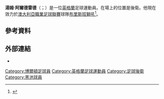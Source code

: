 {{noteTA
|G1=Football
|G2=FAcup
|1=zh-hans:奥尔德雷德; zh-hk:艾祖特; zh-tw:阿爾德雷德;
}}

'''湯姆·阿爾德雷德'''（{{lang-en|Tom Aldred}}；{{bd|1990年|9月11日}}）是一位[[英格蘭|英格蘭]]足球運動員。在場上的位置是後衛。他現在效力於[[澳大利亞職業足球聯賽|澳大利亞職業足球聯賽]]球隊[[布里斯班獅吼足球俱樂部|布里斯班獅吼]]<ref>{{cite news|url=http://www.bbc.co.uk/sport/0/football/31104184|title=Transfer Deadling Day: Tom Aldred completes Blackpool move|publisher=BBC Sport|date=2 February 2015|accessdate=31 May 2015|archive-date=2015-08-25|archive-url=https://web.archive.org/web/20150825032722/http://www.bbc.co.uk/sport/0/football/31104184|dead-url=no}}</ref>。

==參考資料==
{{Reflist}}

==外部連結==
{{commons category|Tom Aldred}}
*{{soccerbase|50663}}

{{DEFAULTSORT:Aldred, Tom}}
[[Category:博爾頓足球員|Category:博爾頓足球員]]
[[Category:英格蘭足球運動員|Category:英格蘭足球運動員]]
[[Category:足球後衛|Category:足球後衛]]
[[Category:黑池球員|Category:黑池球員]]
{{Sport-bio-stub}}